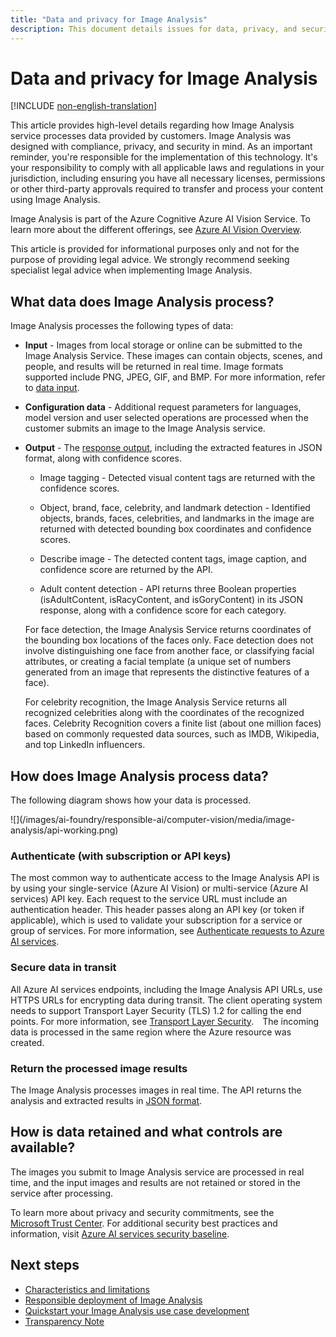 ```yaml
---
title: "Data and privacy for Image Analysis"
description: This document details issues for data, privacy, and security for Image Analysis.
---
```


# Data and privacy for Image Analysis 

[!INCLUDE [non-english-translation](../includes/non-english-translation)]


This article provides high-level details regarding how Image Analysis service processes data provided by customers. Image Analysis was designed with compliance, privacy, and security in mind. As an important reminder, you're responsible for the implementation of this technology. It's your responsibility to comply with all applicable laws and regulations in your jurisdiction, including ensuring you have all necessary licenses, permissions or other third-party approvals required to transfer and process your content using Image Analysis.

Image Analysis is part of the Azure Cognitive Azure AI Vision Service. To learn more about the different offerings, see [Azure AI Vision Overview](/azure/ai-services/computer-vision/overview).


<Note>
This article is provided for informational purposes only and not for the purpose of providing legal advice. We strongly recommend seeking specialist legal advice when implementing Image Analysis.
</Note>

## What data does Image Analysis process? 

Image Analysis processes the following types of data: 
* **Input** - Images from local storage or online can be submitted to the Image Analysis Service. These images can contain objects, scenes, and people, and results will be returned in real time. Image formats supported include PNG, JPEG, GIF, and BMP. For more information, refer to [data input](/azure/ai-services/computer-vision/overview-image-analysis#image-requirements). 

* **Configuration data** - Additional request parameters for languages, model version and user selected operations are processed when the customer submits an image to the Image Analysis service. 
* **Output** - The [response output](/azure/ai-services/computer-vision/overview-image-analysis), including the extracted features in JSON format, along with confidence scores.
    * Image tagging - Detected visual content tags are returned with the confidence scores. 

    * Object, brand, face, celebrity, and landmark detection - Identified objects, brands, faces, celebrities, and landmarks in the image are returned with detected bounding box coordinates and confidence scores. 

    * Describe image - The detected content tags, image caption, and confidence score are returned by the API.

    * Adult content detection - API returns three Boolean properties (isAdultContent, isRacyContent, and isGoryContent) in its JSON response, along with a confidence score for each category.


   <Note>
   For face detection, the Image Analysis Service returns coordinates of the bounding box locations of the faces only. Face detection does not involve distinguishing one face from another face, or classifying facial attributes, or creating a facial template (a unique set of numbers generated from an image that represents the distinctive features of a face). 

   For celebrity recognition, the Image Analysis Service returns all recognized celebrities along with the coordinates of the recognized faces. Celebrity Recognition covers a finite list (about one million faces) based on commonly requested data sources, such as IMDB, Wikipedia, and top LinkedIn influencers. 
   </Note>

## How does Image Analysis process data? 

The following diagram shows how your data is processed.   

<Frame>
    ![](/images/ai-foundry/responsible-ai/computer-vision/media/image-analysis/api-working.png)
</Frame>

### Authenticate (with subscription or API keys)

The most common way to authenticate access to the Image Analysis API is by using your single-service (Azure AI Vision) or multi-service (Azure AI services) API key. Each request to the service URL must include an authentication header. This header passes along an API key (or token if applicable), which is used to validate your subscription for a service or group of services. For more information, see [Authenticate requests to Azure AI services](/azure/ai-services/authentication?tabs=powershell).

### Secure data in transit

All Azure AI services endpoints, including the Image Analysis API URLs, use HTTPS URLs for encrypting data during transit. The client operating system needs to support Transport Layer Security (TLS) 1.2 for calling the end points. For more information, see [Transport Layer Security](/azure/ai-services/security-features?tabs=command-line%2Ccsharp#transport-layer-security-tls). The incoming data is processed in the same region where the Azure resource was created. 

### Return the processed image results

The Image Analysis processes images in real time. The API returns the analysis and extracted results in [JSON format](/azure/ai-services/computer-vision/overview-image-analysis).


## How is data retained and what controls are available? 

The images you submit to Image Analysis service are processed in real time, and the input images and results are not retained or stored in the service after processing.  

To learn more about privacy and security commitments, see the [Microsoft Trust Center](https://www.microsoft.com/trust-center).
For additional security best practices and information, visit [Azure AI services security baseline](/azure/ai-services/security-features).


## Next steps

* [Characteristics and limitations](/azure/ai-foundry/responsible-ai/computer-vision/imageanalysis-characteristics-and-limitations)
* [Responsible deployment of Image Analysis](/azure/ai-foundry/responsible-ai/computer-vision/imageanalysis-guidance-for-integration)
* [Quickstart your Image Analysis use case development](/azure/ai-services/computer-vision/quickstarts-sdk/image-analysis-client-library)
* [Transparency Note](/azure/ai-foundry/responsible-ai/computer-vision/imageanalysis-transparency-note)
